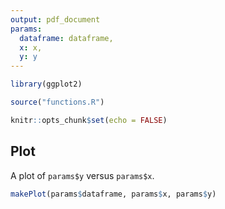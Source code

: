 ```yaml
---
output: pdf_document
params:
  dataframe: dataframe,
  x: x,
  y: y
---
```


```r
library(ggplot2)

source("functions.R")

knitr::opts_chunk$set(echo = FALSE)
```

## Plot

A plot of `params$y` versus `params$x`. 

```r
makePlot(params$dataframe, params$x, params$y)
```
